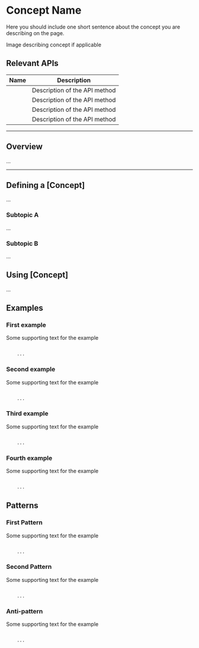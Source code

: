 # Concept Name

Here you should include one short sentence about the concept you are describing on the page.

<div className="w-full h-48 bg-gray-50 flex items-center justify-center">
  Image describing concept if applicable
</div>

## Relevant APIs

| Name                                                                    | Description                   |
| ----------------------------------------------------------------------- | ----------------------------- |
| <PyObject module="dagster" object="solid" displayText="@solid" />       | Description of the API method |
| <PyObject module="dagster" object="pipeline" displayText="@pipeline" /> | Description of the API method |
| <PyObject module="dagster" object="resource" displayText="@resource" /> | Description of the API method |
| <PyObject module="dagster" object="schedule" displayText="@schedule" /> | Description of the API method |

---

## Overview

<div className="w-full h-48 bg-gray-200 flex items-center justify-center">
  ...
</div>

---

## Defining a [Concept]

<div className="w-full h-48 bg-gray-200 flex items-center justify-center">
  ...
</div>

### Subtopic A

<div className="w-full h-32 bg-gray-200 flex items-center justify-center">
  ...
</div>

### Subtopic B

<div className="w-full h-32 bg-gray-200 flex items-center justify-center">
  ...
</div>

## Using [Concept]

<div className="w-full h-48 bg-gray-200 flex items-center justify-center">
  ...
</div>

## Examples

### First example

Some supporting text for the example

```python

    ...

```

### Second example

Some supporting text for the example

```python

    ...

```

### Third example

Some supporting text for the example

```python

    ...

```

### Fourth example

Some supporting text for the example

```python

    ...

```

## Patterns

### <Check/> First Pattern

Some supporting text for the example

```python

    ...

```

### <Check/> Second Pattern

Some supporting text for the example

```python

    ...

```

### <Cross/> Anti-pattern

Some supporting text for the example

```python

    ...

```
